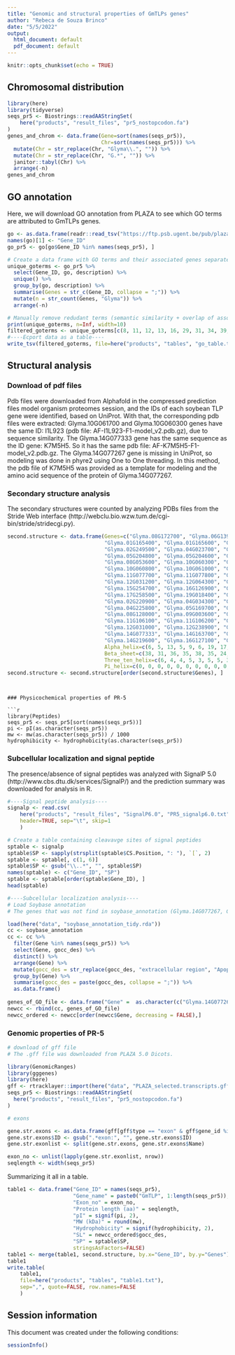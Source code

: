 ```yaml
---
title: "Genomic and structural properties of GmTLPs genes"
author: "Rebeca de Souza Brinco"
date: "5/5/2022"
output:
  html_document: default
  pdf_document: default
---
```


```r
knitr::opts_chunk$set(echo = TRUE)
```

## Chromosomal distribution

```r
library(here)
library(tidyverse)
seqs_pr5 <- Biostrings::readAAStringSet(
    here("products", "result_files", "pr5_nostopcodon.fa")
)
genes_and_chrom <- data.frame(Gene=sort(names(seqs_pr5)), 
                              Chr=sort(names(seqs_pr5))) %>%
  mutate(Chr = str_replace(Chr, "Glyma\\.", "")) %>%
  mutate(Chr = str_replace(Chr, "G.*", "")) %>%
  janitor::tabyl(Chr) %>%
  arrange(-n)
genes_and_chrom
```

## GO annotation


Here, we will download GO annotation from PLAZA to see which GO terms are attributed to GmTLPs genes.

```r
go <- as.data.frame(readr::read_tsv("https://ftp.psb.ugent.be/pub/plaza/plaza_public_dicots_05/GO/go.gma.csv.gz", skip=8))
names(go)[1] <- "Gene_ID"
go_pr5 <- go[go$Gene_ID %in% names(seqs_pr5), ]
```
```r

# Create a data frame with GO terms and their associated genes separated by comma
unique_goterms <- go_pr5 %>%
  select(Gene_ID, go, description) %>%
  unique() %>%
  group_by(go, description) %>%
  summarise(Genes = str_c(Gene_ID, collapse = ";")) %>%
  mutate(n = str_count(Genes, "Glyma")) %>%
  arrange(-n)
```

```r
# Manually remove redudant terms (semantic similarity + overlap of associated genes)
print(unique_goterms, n=Inf, width=10)
filtered_goterms <- unique_goterms[c(8, 11, 12, 13, 16, 29, 31, 34, 39, 40, 41, 43, 44, 50, 51, 52, 68, 86, 87, 88, 89, 91, 92, 93), ]
#----Ecport data as a table----
write_tsv(filtered_goterms, file=here("products", "tables", "go_table.tsv"))
```

## Structural analysis

### Download of pdf files
Pdb files were downloaded from Alphafold in the compressed prediction files model organism proteomes session, and the IDs of each soybean TLP gene were identified, based on UniProt. 
With that, the corresponding pdb files were extracted: Glyma.10G061700 and Glyma.10G060300 genes have the same ID: I1L923 (pdb file: AF-I1L923-F1-model_v2.pdb.gz), due to sequence similarity.
The Glyma.14G077333 gene has the same sequence as the ID gene: K7M5H5. So it has the same pdb file: AF-K7M5H5-F1-model_v2.pdb.gz.
The Glyma.14G077267 gene is missing in UniProt, so modeling was done in phyre2 using One to One threading. In this method, the pdb file of K7M5H5 was provided as a template for modeling and the amino acid sequence of the protein of Glyma.14G077267.

### Secondary structure analysis
The secondary structures were counted by analyzing PDBs files from the Stride Web interface (http://webclu.bio.wzw.tum.de/cgi-bin/stride/stridecgi.py).

```r
second.structure <- data.frame(Genes=c("Glyma.08G172700", "Glyma.06G139000", "Glyma.01G217600",                                                                                       "Glyma.01G217700", "Glyma.11G025600", "Glyma.07G135100", 
                               "Glyma.01G165400", "Glyma.01G165600", "Glyma.02G047400",
                               "Glyma.02G249500", "Glyma.04G023700", "Glyma.05G245800",
                               "Glyma.05G204800", "Glyma.05G204600", "Glyma.06G189100",
                               "Glyma.08G053600", "Glyma.10G060300", "Glyma.10G061700", 
                               "Glyma.10G060800", "Glyma.10G061000", "Glyma.10G061800",
                               "Glyma.11G077700", "Glyma.11G077800", "Glyma.11G140800",
                               "Glyma.12G031200", "Glyma.12G064300", "Glyma.14G077400",
                               "Glyma.15G254700", "Glyma.16G126900", "Glyma.17G248300",
                               "Glyma.17G258500", "Glyma.19G018400", "Glyma.01G165800", 
                               "Glyma.02G220900", "Glyma.04G034300", "Glyma.04G176200",
                               "Glyma.04G225800", "Glyma.05G169700", "Glyma.06G023900",
                               "Glyma.08G128000", "Glyma.09G003600", "Glyma.10G062100",
                               "Glyma.11G106100", "Glyma.11G106200", "Glyma.11G220700",
                               "Glyma.12G031000", "Glyma.12G238900", "Glyma.13G082700",
                               "Glyma.14G077333", "Glyma.14G163700", "Glyma.14G188400",
                               "Glyma.14G219600", "Glyma.16G127100", "Glyma.17G258600", "Glyma.14G077267"), 
                               Alpha_helix=c(6, 5, 13, 5, 9, 6, 19, 17, 22, 8, 15, 6, 8, 8, 31, 6, 6, 6, 5, 6, 5, 17, 20, 6, 14, 6, 6, 6, 24, 10, 17,                                 8, 19, 16, 6, 4, 6, 14, 16, 5, 8, 6, 20, 12, 6, 13, 6, 20, 10, 19, 15, 20, 17, 18, 11),
                               Beta_sheet=c(38, 31, 36, 35, 38, 35, 24, 25, 25, 33, 24, 30, 37, 35, 25, 29, 28, 28, 31, 33, 31, 25, 22, 32, 21, 32, 30,                                37, 25, 31, 25, 26, 32, 26, 29, 28, 19, 32, 24, 31, 34, 32, 24, 13, 37, 24, 33, 28, 32, 28, 25, 24, 26, 22, 32),
                               Three_ten_helix=c(6, 4, 4, 5, 3, 5, 5, 3, 5, 6, 5, 6, 3, 3, 3, 5, 2, 2, 3, 5, 3, 3, 5, 6, 5, 6, 5, 4, 5, 5, 5, 6, 2, 4,                                7, 4, 4, 4, 4, 3, 8, 1, 5, 3, 4, 4, 6, 3, 6, 4, 6, 5, 5, 4, 5),
                               Pi_helix=c(0, 0, 0, 0, 0, 0, 0, 0, 0, 0, 0, 0, 0, 0, 0, 0, 0, 0, 0, 0, 0, 0, 0, 0, 0, 0, 0, 0, 0, 0, 0, 0, 0, 0, 0, 0,                                 0, 0, 0, 0, 0, 0, 0, 0, 0, 0, 0, 0, 0, 0, 0, 0, 0, 0, 0))
second.structure <- second.structure[order(second.structure$Genes), ] 
```
```


### Physicochemical properties of PR-5

```r
library(Peptides)
seqs_pr5 <- seqs_pr5[sort(names(seqs_pr5))]
pi <- pI(as.character(seqs_pr5))
mw <- mw(as.character(seqs_pr5)) / 1000
hydrophibicity <- hydrophobicity(as.character(seqs_pr5))
```

### Subcellular localization and signal peptide
The presence/absence of signal peptides was analyzed with SignalP 5.0 (http://www.cbs.dtu.dk/services/SignalP/) and the prediction summary was downloaded for analysis in R.

```r
#----Signal peptide analysis----
signalp <- read.csv(
    here("products", "result_files", "SignalP6.0", "PR5_signalp6.0.txt"), 
    header=TRUE, sep="\t", skip=1
    )
```

```r
# Create a table containing cleavavge sites of signal peptides
sptable <- signalp
sptable$SP <- sapply(strsplit(sptable$CS.Position, ": "), `[`, 2)
sptable <- sptable[, c(1, 6)]
sptable$SP <- gsub("\\..*", "", sptable$SP)
names(sptable) <- c("Gene_ID", "SP")
sptable <- sptable[order(sptable$Gene_ID), ]
head(sptable)
```

```r
#----Subcellular localization analysis----
# Load Soybase annotation
# The genes that was not find in soybase_annotation (Glyma.14G077267, Glyma.14G077333), your location was inferred with GO file.

load(here("data", "soybase_annotation_tidy.rda"))
cc <- soybase_annotation
cc <- cc %>% 
  filter(Gene %in% names(seqs_pr5)) %>%
  select(Gene, gocc_des) %>%
  distinct() %>%
  arrange(Gene) %>%
  mutate(gocc_des = str_replace(gocc_des, "extracellular region", "Apoplast")) %>%
  group_by(Gene) %>%
  summarise(gocc_des = paste(gocc_des, collapse = ";")) %>%
  as.data.frame()
  
genes_of_GO_file <- data.frame("Gene" =  as.character(c("Glyma.14G077267", "Glyma.14G077333")), "gocc_des" = as.character(c("Apoplast", "Apoplast")))
newcc <- rbind(cc, genes_of_GO_file)
newcc_ordered <- newcc[order(newcc$Gene, decreasing = FALSE),]
```



### Genomic properties of PR-5


```r
# download of gff file
# The .gff file was downloaded from PLAZA 5.0 Dicots.

library(GenomicRanges)
library(gggenes)
library(here)
gff <- rtracklayer::import(here("data", "PLAZA_selected.transcripts.gff.gz"))
seqs_pr5 <- Biostrings::readAAStringSet(
  here("products", "result_files", "pr5_nostopcodon.fa")
)
```

```r
# exons

gene.str.exons <- as.data.frame(gff[gff$type == "exon" & gff$gene_id %in% names(seqs_pr5)])
gene.str.exons$ID <- gsub(".*exon:", "", gene.str.exons$ID)
gene.str.exonlist <- split(gene.str.exons, gene.str.exons$Name)
```

```r
exon_no <- unlist(lapply(gene.str.exonlist, nrow))
seqlength <- width(seqs_pr5)
```


Summarizing it all in a table.

```r
table1 <- data.frame("Gene_ID" = names(seqs_pr5),
                     "Gene_name" = paste0("GmTLP", 1:length(seqs_pr5)),
                     "Exon_no" = exon_no,
                     "Protein length (aa)" = seqlength,
                     "pI" = signif(pi, 2),
                     "MW (kDa)" = round(mw),
                     "Hydrophobicity" = signif(hydrophibicity, 2),
                     "SL" = newcc_ordered$gocc_des,
                     "SP" = sptable$SP,
                     stringsAsFactors=FALSE)
table1 <- merge(table1, second.structure, by.x="Gene_ID", by.y="Genes")
table1
write.table(
    table1, 
    file=here("products", "tables", "table1.txt"), 
    sep=",", quote=FALSE, row.names=FALSE
    )
```

## Session information

This document was created under the following conditions:
```r
sessionInfo()
```

